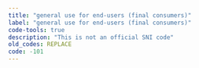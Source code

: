 ```yaml
---
title: "general use for end-users (final consumers)"
label: "general use for end-users (final consumers)"
code-tools: true
description: "This is not an official SNI code"
old_codes: REPLACE
code: -101
---
```

